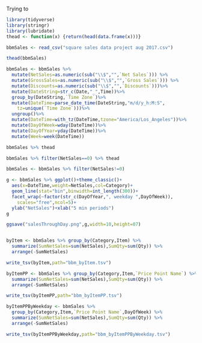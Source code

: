 
Trying to 

```r
library(tidyverse)
library(stringr)
library(lubridate)
thead <- function(x) {return(head(data.frame(x)))}
```



```r

bbmSales <- read_csv("square sales data project aug 2017.csv")

thead(bbmSales)

bbmSales <- bbmSales %>% 
  mutate(NetSales=as.numeric(sub("\\$","",`Net Sales`))) %>%
  mutate(GrossSales=as.numeric(sub("\\$","",`Gross Sales`))) %>%
  mutate(Discounts=as.numeric(sub("\\$","",`Discounts`)))%>%
  mutate(DateString=str_c(Date,"_",Time))%>%
  group_by(DateString,`Time Zone`)%>%
  mutate(DateTime=parse_date_time(DateString,"m/d/y_h:M:S",
    tz=unique(`Time Zone`)))%>%
  ungroup()%>%
  mutate(DateTime=with_tz(DateTime,tzone="America/Los_Angeles"))%>%
  mutate(DayOfWeek=wday(DateTime))%>%
  mutate(DayOfYear=yday(DateTime))%>%
  mutate(Week=week(DateTime))

bbmSales %>% thead

bbmSales %>% filter(NetSales==0) %>% thead

bbmSales <- bbmSales %>% filter(NetSales!=0)

```

```r

g <- bbmSales %>% ggplot()+theme_classic()+
  aes(x=DateTime,weight=NetSales,col=Category)+
  geom_line(stat="bin",binwidth=int_length(300))+
  facet_wrap(~factor(str_c(DayOfYear,", weekday ",DayOfWeek)),
    scales="free",ncol=5)+
  ylab("NetSales")+xlab("5 min periods")
g

ggsave("salesThroughDay.png",g,width=10,height=07)


byItem <- bbmSales %>% group_by(Category,Item) %>%
  summarize(SumNetSales=sum(NetSales),SumQty=sum(Qty)) %>% 
  arrange(-SumNetSales)

write_tsv(byItem,path="bbm_byItem.tsv")

byItemPP <- bbmSales %>% group_by(Category,Item,`Price Point Name`) %>%
  summarize(SumNetSales=sum(NetSales),SumQty=sum(Qty)) %>% 
  arrange(-SumNetSales)

write_tsv(byItemPP,path="bbm_byItemPP.tsv")

byItemPPByWeekday <- bbmSales %>% 
  group_by(Category,Item,`Price Point Name`,DayOfWeek) %>%
  summarize(SumNetSales=sum(NetSales),SumQty=sum(Qty)) %>% 
  arrange(-SumNetSales)

write_tsv(byItemPPByWeekday,path="bbm_byItemPPByWeekday.tsv")

```
